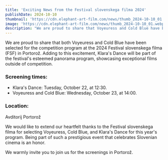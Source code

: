 ```yaml
---
title: 'Exciting News from the Festival slovenskega filma 2024'
publishDate: 2024-10-10
thumbnail: 'https://cdn.elephant-art-film.com/news/thumb_2024-10-10_01.webp'
image: 'https://cdn.elephant-art-film.com/news/thumb_2024-10-10_01.webp'
description: "We are proud to share that Voyeuress and Cold Blue have been selected to the competition programme and that Klara's Dance has been selected to panorama programme at the FSF 2024."
---
```


We are proud to share that both Voyeuress and Cold Blue have been selected for the competition program at the 2024 Festival slovenskega filma (FSF) in Portorož. Adding to this excitement, Klara's Dance will be part of the festival's esteemed panorama program, showcasing exceptional films outside of competition.

### Screening times:
- Klara's Dance: Tuesday, October 22, at 12:30.
- Voyeuress and Cold Blue: Wednesday, October 23, at 14:00.

### Location:
Avditorij Portorož

We would like to extend our heartfelt thanks to the Festival slovenskega filma for selecting Voyeuress, Cold Blue, and Klara's Dance for this year's program. Being part of such a prestigious event that celebrates Slovenian cinema is an honor.

We warmly invite you to join us for the screenings in Portorož.
